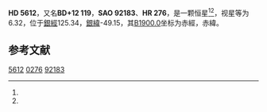 {{Starbox begin
| name = HD 5612
}}
{{Starbox observe
| epoch = [[J2000.0|J2000.0]]
| constell = {{星座名待查}}<ref name=SIMBAD>{{cite web
 | url=http://simbad.u-strasbg.fr/simbad/sim-id?Ident=HR+276
 | title =Pulsating variable Star
 | publisher=Centre de Données astronomiques de Strasbourg
 | work=SIMBAD
 | accessdate=2012-07-13}}</ref><ref name=DATA>{{cite web
 | url=http://vizier.u-strasbg.fr/viz-bin/VizieR-5?-out.add=.&-source=5050&-corr=PK=HR&-out.max=9999&HR=276
 | title=VizieR Detailed Page
 | accessdate=2012-07-13
 | archive-date=2019-02-16
 | archive-url=https://web.archive.org/web/20190216114244/http://vizier.u-strasbg.fr/viz-bin/VizieR-5?-out.add=.&-source=5050&-corr=PK=HR&-out.max=9999&HR=276
 | dead-url=no
 }}</ref>
| 星官 = 
| ra = {{RA|0|57|54.5}}<ref name=SIMBAD /><ref name=DATA />
| dec = {{DEC|+13|41|45}}<ref name=SIMBAD /><ref name=DATA />
| appmag_v = 6.32<ref name=SIMBAD /><ref name=DATA />
}}
{{Starbox character
| class = G8III<ref name=SIMBAD /><ref name=DATA />
| b-v = 0.89<ref name=SIMBAD /><ref name=DATA />
| u-b = 0.57<ref name=SIMBAD /><ref name=DATA />
| r-i = 0.46<ref name=SIMBAD /><ref name=DATA />
| variable = 
}}
{{Starbox astrometry
| radial_v = 0.57
| prop_mo_ra = 15
| parallax = 
| p_error = 
}}
{{Starbox catalog
| names =BD+12 119，[[SAO星表|SAO]] 92183，[[HD星表|HD]] 5612，[[HR星表|HR]] 276}}
{{Starbox reference |Simbad=HR+276}}
{{Starbox end}}

'''HD 5612'''，又名'''BD+12 119'''，'''SAO 92183'''、'''HR 276'''，是一颗恒星<ref name=SIMBAD /><ref name=DATA />，视星等为6.32，位于[[銀道座標系|銀經]]125.34，[[銀道座標系|銀緯]]-49.15，其[[B1900.0|B1900.0]]坐标为赤經{{RA|0|52|39.5}}，赤緯{{DEC|+13|-49.15|19}}。

== 参考文献 ==
{{reflist}}

{{star-stub}}

[[Category:HD和HDE天體|5612]]
[[Category:HR天體|0276]]
[[Category:SAO天體|92183]]